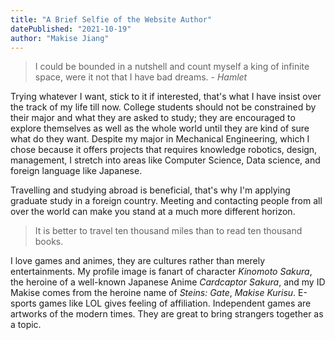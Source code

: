 ```yaml
---
title: "A Brief Selfie of the Website Author"
datePublished: "2021-10-19"
author: "Makise Jiang"
---
```

> I could be bounded in a nutshell and count myself a king of infinite space, were it not that I have bad dreams.	- *Hamlet*

Trying whatever I want, stick to it if interested, that's what I have insist over the track of my life till now. College students should not be constrained by their major and what they are asked to study; they are encouraged to explore themselves as well as the whole world until they are kind of sure what do they want. Despite my major in Mechanical Engineering, which I chose because it offers projects that requires knowledge robotics, design, management, I stretch into areas like Computer Science, Data science, and foreign language like Japanese.

Travelling and studying abroad is beneficial, that's why I'm applying graduate study in a foreign country. Meeting and contacting people from all over the world can make you stand at a much more different horizon.

> It is better to travel ten thousand miles than to read ten thousand books.

I love games and animes, they are cultures rather than merely entertainments. My profile image is fanart of  character *Kinomoto Sakura*, the heroine of a well-known Japanese Anime *Cardcaptor Sakura*, and my ID Makise comes from the heroine name of *Steins: Gate*, *Makise Kurisu*. E-sports games like LOL gives feeling of affiliation. Independent games are artworks of the modern times. They are great to bring strangers together as a topic. 

